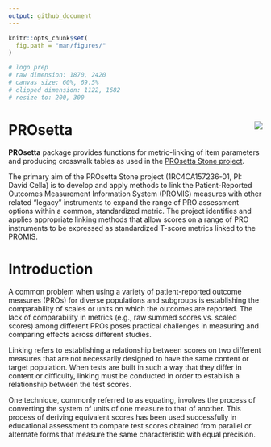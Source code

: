 ```yaml
---
output: github_document
---
```


```r
knitr::opts_chunk$set(
  fig.path = "man/figures/"
)

# logo prep
# raw dimension: 1870, 2420
# canvas size: 60%, 69.5%
# clipped dimension: 1122, 1682
# resize to: 200, 300

```

# PROsetta <img src="man/figures/logo.png" align="right" />

**PROsetta** package provides functions for metric-linking of item parameters and producing crosswalk tables as used in the [PROsetta Stone project](http://prosettastone.org/).

The primary aim of the PROsetta Stone project (1RC4CA157236-01, PI: David Cella) is to develop and apply methods to link the Patient-Reported Outcomes Measurement Information System (PROMIS) measures with other related "legacy" instruments to expand the range of PRO assessment options within a common, standardized metric. The project identifies and applies appropriate linking methods that allow scores on a range of PRO instruments to be expressed as standardized T-score metrics linked to the PROMIS.

# Introduction

A common problem when using a variety of patient-reported outcome measures (PROs) for diverse populations and subgroups is establishing the comparability of scales or units on which the outcomes are reported. The lack of comparability in metrics (e.g., raw summed scores vs. scaled scores) among different PROs poses practical challenges in measuring and comparing effects across different studies.

Linking refers to establishing a relationship between scores on two different measures that are not necessarily designed to have the same content or target population. When tests are built in such a way that they differ in content or difficulty, linking must be conducted in order to establish a relationship between the test scores.

One technique, commonly referred to as equating, involves the process of converting the system of units of one measure to that of another. This process of deriving equivalent scores has been used successfully in educational assessment to compare test scores obtained from parallel or alternate forms that measure the same characteristic with equal precision.


